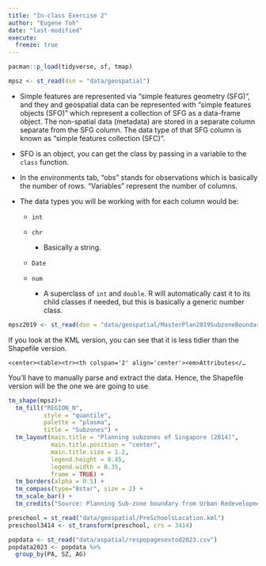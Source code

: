```yaml
---
title: "In-class Exercise 2"
author: "Eugene Toh"
date: "last-modified"
execute:
  freeze: true
---
```


```r
pacman::p_load(tidyverse, sf, tmap)
```

```r
mpsz <- st_read(dsn = "data/geospatial")
```

-   Simple features are represented via "simple features geometry (SFG)", and they and geospatial data can be represented with "simple features objects (SFO)" which represent a collection of SFG as a data-frame object. The non-spatial data (metadata) are stored in a separate column separate from the SFG column. The data type of that SFG column is known as "simple features collection (SFC)".

-   SFO is an object, you can get the class by passing in a variable to the `class` function.

-   In the environments tab, "obs" stands for observations which is basically the number of rows. "Variables" represent the number of columns.

-   The data types you will be working with for each column would be:

    -   `int`

    -   `chr`

        -   Basically a string.

    -   `Date`

    -   `num`

        -   A superclass of `int` and `double`. R will automatically cast it to its child classes if needed, but this is basically a generic number class.

```r
mpsz2019 <- st_read(dsn = "data/geospatial/MasterPlan2019SubzoneBoundaryNoSeaKML.kml") %>% st_transform(crs = 3414)
```

If you look at the KML version, you can see that it is less tidier than the Shapefile version.

```         
<center><table><tr><th colspan='2' align='center'><em>Attributes</…
```

You'll have to manually parse and extract the data. Hence, the Shapefile version will be the one we are going to use.

```r
tm_shape(mpsz)+
  tm_fill("REGION_N", 
          style = "quantile",
          palette = "plasma",
          title = "Subzones") +
  tm_layout(main.title = "Planning subzones of Singapore (2014)",
            main.title.position = "center",
            main.title.size = 1.2,
            legend.height = 0.45, 
            legend.width = 0.35,
            frame = TRUE) +
  tm_borders(alpha = 0.5) +
  tm_compass(type="8star", size = 2) +
  tm_scale_bar() +
  tm_credits("Source: Planning Sub-zone boundary from Urban Redevelopment Authorithy (URA)")
```

```r
preschool = st_read("data/geospatial/PreSchoolsLocation.kml")
preschool3414 <- st_transform(preschool, crs = 3414)
```

```r
popdata <- st_read("data/aspatial/respopagesextod2023.csv")
popdata2023 <- popdata %>%
  group_by(PA, SZ, AG)
```
